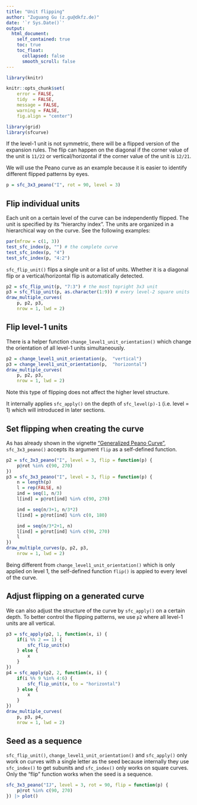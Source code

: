```yaml
---
title: "Unit flipping"
author: "Zuguang Gu (z.gu@dkfz.de)"
date: '`r Sys.Date()`'
output: 
  html_document:
    self_contained: true
    toc: true
    toc_float:
      collapsed: false
      smooth_scroll: false
---
```


```r
library(knitr)

knitr::opts_chunk$set(
    error = FALSE,
    tidy  = FALSE,
    message = FALSE,
    warning = FALSE,
    fig.align = "center")

library(grid)
library(sfcurve)
```

If the level-1 unit is not symmetric, there will be a flipped version of the expansion rules.
The flip can happen on the diagonal if the corner value of the unit is `11/22` or 
vertical/horizontal if the corner value of the unit is `12/21`.

We will use the Peano curve as an example because it is easier to identify different flipped
patterns by eyes.

```r
p = sfc_3x3_peano("I", rot = 90, level = 3)
```

## Flip individual units

Each unit on a certain level of the curve can be independently flipped. The unit is specified
by its "hierarchy index". The units are organized in a hierarchical way on the curve. See the following
examples:

```r
par(mfrow = c(1, 3))
test_sfc_index(p, "") # the complete curve
test_sfc_index(p, "4")
test_sfc_index(p, "4:2")
```

`sfc_flip_unit()` flips a single unit or a list of units. Whether it is a diagonal flip or a 
vertical/horizontal flip is automatically detected.

```r
p2 = sfc_flip_unit(p, "7:3") # the most topright 3x3 unit 
p3 = sfc_flip_unit(p, as.character(1:9)) # every level-2 square units
draw_multiple_curves(
    p, p2, p3, 
    nrow = 1, lwd = 2)
```


## Flip level-1 units

There is a helper function `change_level1_unit_orientation()` which change the orientation
of all level-1 units simultaneously.

```r
p2 = change_level1_unit_orientation(p,  "vertical")
p3 = change_level1_unit_orientation(p,  "horizontal")
draw_multiple_curves(
    p, p2, p3, 
    nrow = 1, lwd = 2)
```

Note this type of flipping does not affect the higher level structure.

It internally applies `sfc_apply()` on the depth of `sfc_level(p)-1` (i.e. level = 1) which will introduced in later sections.

## Set flipping when creating the curve

As has already shown in the vignette ["Generalized Peano Curve"](peano_curve.html), `sfc_3x3_peano()` accepts
its argument `flip` as a self-defined function.

```r
p2 = sfc_3x3_peano("I", level = 3, flip = function(p) {
    p@rot %in% c(90, 270)
})
p3 = sfc_3x3_peano("I", level = 3, flip = function(p) {
    n = length(p)
    l = rep(FALSE, n)
    ind = seq(1, n/3)
    l[ind] = p@rot[ind] %in% c(90, 270)

    ind = seq(n/3+1, n/3*2)
    l[ind] = p@rot[ind] %in% c(0, 180)

    ind = seq(n/3*2+1, n)
    l[ind] = p@rot[ind] %in% c(90, 270)
    l
})
draw_multiple_curves(p, p2, p3, 
    nrow = 1, lwd = 2)
```

Being different from `change_level1_unit_orientation()` which is only applied on level 1, the self-defined
function `flip()` is appied to every level of the curve.

## Adjust flipping on a generated curve

We can also adjust the structure of the curve by `sfc_apply()` on a certain depth.
To better control the flipping patterns, we use `p2` where all level-1 units are
all vertical.

```r
p3 = sfc_apply(p2, 1, function(x, i) {
    if(i %% 2 == 1) {
        sfc_flip_unit(x)
    } else {
        x
    }
})
p4 = sfc_apply(p2, 2, function(x, i) {
    if(i %% 9 %in% 4:6) {
        sfc_flip_unit(x, to = "horizontal")
    } else {
        x
    }
})
draw_multiple_curves(
    p, p3, p4, 
    nrow = 1, lwd = 2)
```


## Seed as a sequence

`sfc_flip_unit()`, `change_level1_unit_orientation()` and `sfc_apply()` only work on curves with a single letter
as the seed because internally they use `sfc_index()` to get subunits and `sfc_index()` only works on square curves. 
Only the "flip" function works when the seed is a sequence.


```r
sfc_3x3_peano("IJ", level = 3, rot = 90, flip = function(p) {
    p@rot %in% c(90, 270)
}) |> plot()
```
